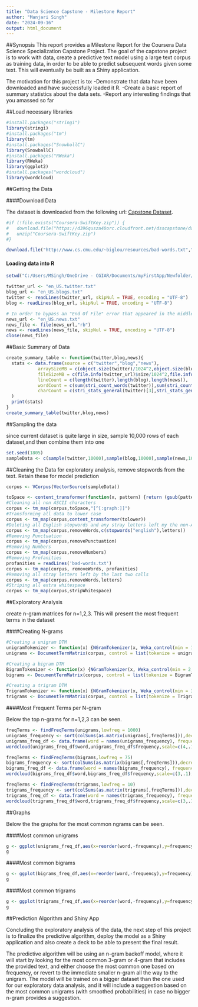 ---
title: "Data Science Capstone - Milestone Report"
author: "Manjari Singh"
date: "2024-09-16"
output: html_document
---

##Synopsis
This report provides a Milestone Report for the Coursera Data Science Specialization Capstone Project. The goal of the capstone project is to work with data, create a predictive text model using a large text corpus as training data, in order to be able to predict subsequent words given some text. This will eventually be built as a Shiny application.

The motivation for this project is to: 
-Demonstrate that data have been downloaded and have successfully loaded it R.
-Create a basic report of summary statistics about the data sets.
-Report any interesting findings that you amassed so far


##Load necessary libraries
```{r libraries,warning=FALSE,message=FALSE}
#install.packages("stringi")
library(stringi)
#install.packages("tm")
library(tm)
#install.packages("SnowballC")
library(SnowballC)
#install.packages("RWeka")
library(RWeka)
library(ggplot2)
#install.packages("wordcloud")
library(wordcloud)
```

##Getting the Data

####Download Data

The dataset is downloaded from the following url: [Capstone Dataset](https://d396qusza40orc.cloudfront.net/dsscapstone/dataset/Coursera-SwiftKey.zip).
```{r download}
#if (!file.exists("Coursera-SwiftKey.zip")) {
#   download.file("https://d396qusza40orc.cloudfront.net/dsscapstone/dataset/Coursera-Sw#iftKey.zip","Coursera-SwiftKey.zip")
#   unzip("Coursera-SwiftKey.zip")
#}
```

```{r}
download.file("http://www.cs.cmu.edu/~biglou/resources/bad-words.txt","bad-words.txt")
```

#### Loading data into R

```{r loading,cache=TRUE}
setwd("C:/Users/MSingh/OneDrive - CGIAR/Documents/myFirstApp/Newfolder/Coursera-SwiftKey/final/en_US")

twitter_url <- "en_US.twitter.txt"
blog_url <- "en_US.blogs.txt"
twitter <- readLines(twitter_url, skipNul = TRUE, encoding = "UTF-8")
blog <- readLines(blog_url, skipNul = TRUE, encoding = "UTF-8")

# In order to bypass an "End Of File" error that appeared in the middle of the document (news), there is a different method of loading the file
news_url <- "en_US.news.txt"
news_file <- file(news_url,"rb")
news <- readLines(news_file, skipNul = TRUE, encoding = "UTF-8")
close(news_file)
```

##Basic Summary of Data

```{r summary,echo=TRUE,cache=TRUE}
create_summary_table <- function(twitter,blog,news){
  stats <- data.frame(source = c("twitter","blog","news"),
            arraySizeMB = c(object.size(twitter)/1024^2,object.size(blog)/1024^2,object.size(news)/1024^2),
            fileSizeMB = c(file.info(twitter_url)$size/1024^2,file.info(blog_url)$size/1024^2,file.info(news_url)$size/1024^2),
            lineCount = c(length(twitter),length(blog),length(news)),
            wordCount = c(sum(stri_count_words(twitter)),sum(stri_count_words(blog)),sum(stri_count_words(news))),
            charCount = c(stri_stats_general(twitter)[3],stri_stats_general(blog)[3],stri_stats_general(news)[3])
  )
  print(stats)
}
create_summary_table(twitter,blog,news)
```

##Sampling the data

since current dataset is quite large in size, sample 10,000 rows of each dataset,and then combine them into one
```{r sampling,cache=TRUE}
set.seed(1805)
sampleData <- c(sample(twitter,10000),sample(blog,10000),sample(news,10000))
```

##Cleaning the Data
for exploratory analysis, remove stopwords from the text. Retain these for model prediction
```{r cleaning,cache=TRUE}
corpus <- VCorpus(VectorSource(sampleData))

toSpace <- content_transformer(function(x, pattern) {return (gsub(pattern," ",x))})
#Cleaning all non ASCII characters
corpus <- tm_map(corpus,toSpace,"[^[:graph:]]")
#Transforming all data to lower case
corpus <- tm_map(corpus,content_transformer(tolower))
#Deleting all English stopwords and any stray letters left my the non-ASCII removal
corpus <- tm_map(corpus,removeWords,c(stopwords("english"),letters))
#Removing Punctuation
corpus <- tm_map(corpus,removePunctuation)
#Removing Numbers
corpus <- tm_map(corpus,removeNumbers)
#Removing Profanities
profanities = readLines('bad-words.txt')
corpus <- tm_map(corpus, removeWords, profanities)
#Removing all stray letters left by the last two calls
corpus <- tm_map(corpus,removeWords,letters)
#Striping all extra whitespace
corpus <- tm_map(corpus,stripWhitespace)
```

##Exploratory Analysis

create n-gram matrices for n=1,2,3. This will present the most frequent terms in the dataset

####Creating N-grams

```{r ngrams,cache=TRUE}
#Creating a unigram DTM
unigramTokenizer <- function(x) {NGramTokenizer(x, Weka_control(min = 1, max = 1))}
unigrams <- DocumentTermMatrix(corpus, control = list(tokenize = unigramTokenizer))

#Creating a bigram DTM
BigramTokenizer <- function(x) {NGramTokenizer(x, Weka_control(min = 2, max = 2))}
bigrams <- DocumentTermMatrix(corpus, control = list(tokenize = BigramTokenizer))

#Creating a trigram DTM
TrigramTokenizer <- function(x) {NGramTokenizer(x, Weka_control(min = 3, max = 3))}
trigrams <- DocumentTermMatrix(corpus, control = list(tokenize = TrigramTokenizer))
```

####Most Frequent Terms per N-gram

Below the top n-grams for n=1,2,3 can be seen.

```{r freqs}
freqTerms <- findFreqTerms(unigrams,lowfreq = 1000)
unigrams_frequency <- sort(colSums(as.matrix(unigrams[,freqTerms])),decreasing = TRUE)
unigrams_freq_df <- data.frame(word = names(unigrams_frequency), frequency = unigrams_frequency)
wordcloud(unigrams_freq_df$word,unigrams_freq_df$frequency,scale=c(4,.1), colors = brewer.pal(7, "Dark2"), random.order = TRUE, random.color = TRUE, rot.per = 0.35)

freqTerms <- findFreqTerms(bigrams,lowfreq = 75)
bigrams_frequency <- sort(colSums(as.matrix(bigrams[,freqTerms])),decreasing = TRUE)
bigrams_freq_df <- data.frame(word = names(bigrams_frequency), frequency = bigrams_frequency)
wordcloud(bigrams_freq_df$word,bigrams_freq_df$frequency,scale=c(3,.1), colors = brewer.pal(7, "Dark2"), random.order = TRUE, random.color = TRUE, rot.per = 0.35)

freqTerms <- findFreqTerms(trigrams,lowfreq = 10)
trigrams_frequency <- sort(colSums(as.matrix(trigrams[,freqTerms])),decreasing = TRUE)
trigrams_freq_df <- data.frame(word = names(trigrams_frequency), frequency = trigrams_frequency)
wordcloud(trigrams_freq_df$word,trigrams_freq_df$frequency,scale=c(3,.1), colors = brewer.pal(7, "Dark2"), random.order = TRUE, random.color = TRUE, rot.per = 0.35)
```

##Graphs

Below the the graphs for the most common ngrams can be seen.

####Most common unigrams
```{r}
g <- ggplot(unigrams_freq_df,aes(x=reorder(word,-frequency),y=frequency))+geom_bar(stat="identity",fill="darkolivegreen4") + xlab("Unigram") + ylab("Frequency") +labs(title="Most common unigrams") + theme(axis.text.x=element_text(angle=55, hjust=1))
g
```

####Most common bigrams
```{r}
g <- ggplot(bigrams_freq_df,aes(x=reorder(word,-frequency),y=frequency))+geom_bar(stat="identity",fill="darkolivegreen4") + xlab("Bigram") + ylab("Frequency") +labs(title="Most common bigrams") + theme(axis.text.x=element_text(angle=55, hjust=1))
g
```

####Most common trigrams
```{r}
g <- ggplot(trigrams_freq_df,aes(x=reorder(word,-frequency),y=frequency))+geom_bar(stat="identity",fill="darkolivegreen4") + xlab("Trigram") + ylab("Frequency") +labs(title="Most common trigrams") + theme(axis.text.x=element_text(angle=55, hjust=1))
g
```

##Prediction Algorithm and Shiny App

Concluding the exploratory analysis of the data, the next step of this project is to finalize the predictive algorithm, deploy the model as a Shiny application and also create a deck to be able to present the final result.

The predictive algorithm will be using an n-gram backoff model, where it will start by looking for the most common 3-gram or 4-gram that includes the provided text, and either choose the most common one based on frequency, or revert to the immediate smaller n-gram all the way to the unigram. The model will be trained on a bigger dataset than the one used for our exploratory data analysis, and it will include a suggestion based on the most common unigrams (with smoothed probabilities) in case no bigger n-gram provides a suggestion.